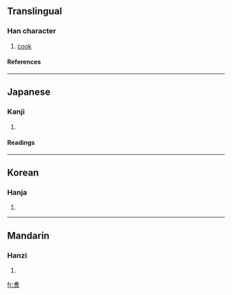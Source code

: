 {{see|煮}}

==Translingual==
===Han character===
{{Han char|rn=86|rad=火|as=09|sn=13|four=|canj=十日火 (JAF), X十日火 (XJAF)}}
# [[cook]]
====References====
{{Han ref|kx=0676.130|hdz=32208.050|uh=7151|ud=29009}}

----
==Japanese==
===Kanji===
{{ja-kanji|grade=|rs=火09}}
# {{defn|Japanese}} 
====Readings====
{{ja-readings|on=[[しゃ]] (sha), [[しょ]] (sho)|kun=[[にる]] (niru), [[にえる]] (nieru)}}

----
==Korean==
===Hanja===
{{ko-hanja|hangeul=자|eumhun=|rv=ja|mr=cha|y=ca}}
# {{defn|Korean}}

----
==Mandarin==
===Hanzi===
{{cmn-hanzi|pin=[[zhǔ]] (zhu3)|wg=chu<sup>3</sup>}}
# {{defn|Mandarin}}

[[fr:煑]]